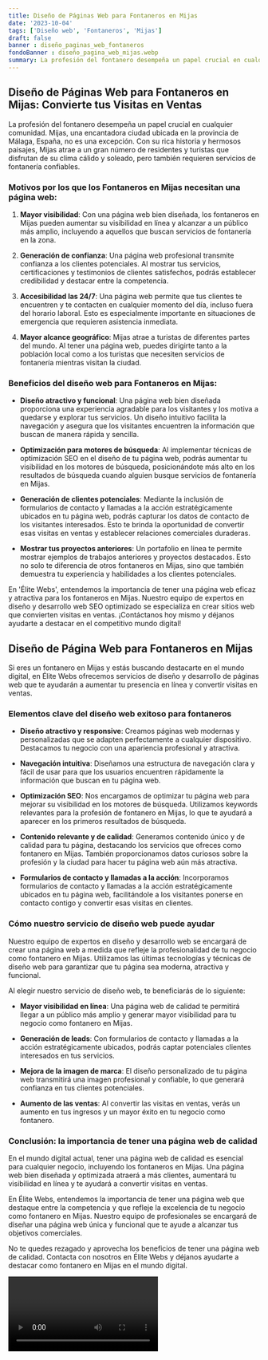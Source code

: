 ```yaml
---
title: Diseño de Páginas Web para Fontaneros en Mijas
date: '2023-10-04'
tags: ['Diseño web', 'Fontaneros', 'Mijas']
draft: false
banner : diseño_paginas_web_fontaneros
fondoBanner : diseño_pagina_web_mijas.webp
summary: La profesión del fontanero desempeña un papel crucial en cualquier comunidad. Mijas, una encantadora ciudad ubicada en la provincia de Málaga, España, no es una excepción. Con su rica historia y hermosos paisajes, Mijas atrae a un gran número de residentes y turistas que disfrutan de su clima cálido y soleado, pero también requieren servicios de fontanería confiables.
---
```


## Diseño de Páginas Web para Fontaneros en Mijas: Convierte tus Visitas en Ventas

La profesión del fontanero desempeña un papel crucial en cualquier comunidad. Mijas, una encantadora ciudad ubicada en la provincia de Málaga, España, no es una excepción. Con su rica historia y hermosos paisajes, Mijas atrae a un gran número de residentes y turistas que disfrutan de su clima cálido y soleado, pero también requieren servicios de fontanería confiables.

### Motivos por los que los Fontaneros en Mijas necesitan una página web:

1. **Mayor visibilidad**: Con una página web bien diseñada, los fontaneros en Mijas pueden aumentar su visibilidad en línea y alcanzar a un público más amplio, incluyendo a aquellos que buscan servicios de fontanería en la zona.

2. **Generación de confianza**: Una página web profesional transmite confianza a los clientes potenciales. Al mostrar tus servicios, certificaciones y testimonios de clientes satisfechos, podrás establecer credibilidad y destacar entre la competencia.

3. **Accesibilidad las 24/7**: Una página web permite que tus clientes te encuentren y te contacten en cualquier momento del día, incluso fuera del horario laboral. Esto es especialmente importante en situaciones de emergencia que requieren asistencia inmediata.

4. **Mayor alcance geográfico**: Mijas atrae a turistas de diferentes partes del mundo. Al tener una página web, puedes dirigirte tanto a la población local como a los turistas que necesiten servicios de fontanería mientras visitan la ciudad.

### Beneficios del diseño web para Fontaneros en Mijas:

- **Diseño atractivo y funcional**: Una página web bien diseñada proporciona una experiencia agradable para los visitantes y los motiva a quedarse y explorar tus servicios. Un diseño intuitivo facilita la navegación y asegura que los visitantes encuentren la información que buscan de manera rápida y sencilla.

- **Optimización para motores de búsqueda**: Al implementar técnicas de optimización SEO en el diseño de tu página web, podrás aumentar tu visibilidad en los motores de búsqueda, posicionándote más alto en los resultados de búsqueda cuando alguien busque servicios de fontanería en Mijas.

- **Generación de clientes potenciales**: Mediante la inclusión de formularios de contacto y llamadas a la acción estratégicamente ubicados en tu página web, podrás capturar los datos de contacto de los visitantes interesados. Esto te brinda la oportunidad de convertir esas visitas en ventas y establecer relaciones comerciales duraderas.

- **Mostrar tus proyectos anteriores**: Un portafolio en línea te permite mostrar ejemplos de trabajos anteriores y proyectos destacados. Esto no solo te diferencia de otros fontaneros en Mijas, sino que también demuestra tu experiencia y habilidades a los clientes potenciales.

En 'Élite Webs', entendemos la importancia de tener una página web eficaz y atractiva para los fontaneros en Mijas. Nuestro equipo de expertos en diseño y desarrollo web SEO optimizado se especializa en crear sitios web que convierten visitas en ventas. ¡Contáctanos hoy mismo y déjanos ayudarte a destacar en el competitivo mundo digital!

<GifSeo />

<Cta />

## Diseño de Página Web para Fontaneros en Mijas

Si eres un fontanero en Mijas y estás buscando destacarte en el mundo digital, en Élite Webs ofrecemos servicios de diseño y desarrollo de páginas web que te ayudarán a aumentar tu presencia en línea y convertir visitas en ventas.

### Elementos clave del diseño web exitoso para fontaneros

- **Diseño atractivo y responsive**: Creamos páginas web modernas y personalizadas que se adapten perfectamente a cualquier dispositivo. Destacamos tu negocio con una apariencia profesional y atractiva.

- **Navegación intuitiva**: Diseñamos una estructura de navegación clara y fácil de usar para que los usuarios encuentren rápidamente la información que buscan en tu página web.

- **Optimización SEO**: Nos encargamos de optimizar tu página web para mejorar su visibilidad en los motores de búsqueda. Utilizamos keywords relevantes para la profesión de fontanero en Mijas, lo que te ayudará a aparecer en los primeros resultados de búsqueda.

- **Contenido relevante y de calidad**: Generamos contenido único y de calidad para tu página, destacando los servicios que ofreces como fontanero en Mijas. También proporcionamos datos curiosos sobre la profesión y la ciudad para hacer tu página web aún más atractiva.

- **Formularios de contacto y llamadas a la acción**: Incorporamos formularios de contacto y llamadas a la acción estratégicamente ubicados en tu página web, facilitándole a los visitantes ponerse en contacto contigo y convertir esas visitas en clientes.

### Cómo nuestro servicio de diseño web puede ayudar

Nuestro equipo de expertos en diseño y desarrollo web se encargará de crear una página web a medida que refleje la profesionalidad de tu negocio como fontanero en Mijas. Utilizamos las últimas tecnologías y técnicas de diseño web para garantizar que tu página sea moderna, atractiva y funcional.

Al elegir nuestro servicio de diseño web, te beneficiarás de lo siguiente:

- **Mayor visibilidad en línea**: Una página web de calidad te permitirá llegar a un público más amplio y generar mayor visibilidad para tu negocio como fontanero en Mijas.

- **Generación de leads**: Con formularios de contacto y llamadas a la acción estratégicamente ubicados, podrás captar potenciales clientes interesados en tus servicios.

- **Mejora de la imagen de marca**: El diseño personalizado de tu página web transmitirá una imagen profesional y confiable, lo que generará confianza en tus clientes potenciales.

- **Aumento de las ventas**: Al convertir las visitas en ventas, verás un aumento en tus ingresos y un mayor éxito en tu negocio como fontanero.

### Conclusión: la importancia de tener una página web de calidad

En el mundo digital actual, tener una página web de calidad es esencial para cualquier negocio, incluyendo los fontaneros en Mijas. Una página web bien diseñada y optimizada atraerá a más clientes, aumentará tu visibilidad en línea y te ayudará a convertir visitas en ventas.

En Élite Webs, entendemos la importancia de tener una página web que destaque entre la competencia y que refleje la excelencia de tu negocio como fontanero en Mijas. Nuestro equipo de profesionales se encargará de diseñar una página web única y funcional que te ayude a alcanzar tus objetivos comerciales.

No te quedes rezagado y aprovecha los beneficios de tener una página web de calidad. Contacta con nosotros en Élite Webs y déjanos ayudarte a destacar como fontanero en Mijas en el mundo digital.

<Video />

<CtaBot job='Fontaneros' city='Mijas'/>

<Gmaps query='Mijas+españa+maps' />
